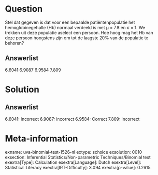 Question
========

Stel dat gegeven is dat voor een bepaalde patiëntenpopulatie het
hemoglobinegehalte (Hb) normaal verdeeld is met μ = 7.8 en σ = 1. We
trekken uit deze populatie aselect een persoon. Hoe hoog mag het Hb van
deze persoon hoogstens zijn om tot de laagste 20% van de populatie te
behoren?

Answerlist
----------

6.6041
6.9087
6.9584
7.809

Solution
========

Answerlist
----------

6.6041: Incorrect
6.9087: Incorrect
6.9584: Correct
7.809: Incorrect

Meta-information
================
exname: uva-binomial-test-1526-nl
extype: schoice
exsolution: 0010
exsection: Inferential Statistics/Non-parametric Techniques/Binomial test
exextra[Type]: Calculation
exextra[Language]: Dutch
exextra[Level]: Statistical Literacy
exextra[IRT-Difficulty]: 3.094
exextra[p-value]: 0.2615

